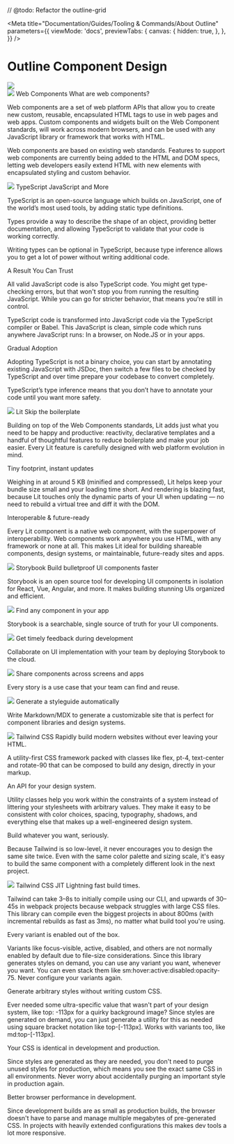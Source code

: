 // @todo: Refactor the outline-grid

<Meta
  title="Documentation/Guides/Tooling & Commands/About Outline"
  parameters={{
    viewMode: 'docs',
    previewTabs: {
      canvas: {
        hidden: true,
      },
    },
  }}
/>

# Outline Component Design

<outline-grid gap-size="none" x-padding y-padding full-bleed>
  <outline-column col-span-default="12">
    <div class="w-full">
      <img src={outlineBanner} />
    </div>
  </outline-column>
</outline-grid>
<div class="pt-12 text-xl md:pt-24">
  <div class="pb-10 md:pb-24">
    <outline-grid gap-size="small">
      <outline-column
        col-span-default="12"
        col-span-md="2"
        content-align="top"
        row-span="3"
        class="pb-10 text-center md:pb-0"
      >
        <outline-link
          link-href="https://www.webcomponents.org/"
          linktarget="_blank"
        >
          <img src={webComponentsLogo} class="mx-auto my-0 w-40" />
        </outline-link>
      </outline-column>
      <outline-column
        col-span-default="12"
        col-span-md="10"
        class="px-10 text-left"
      >
        <outline-heading
          level="h2"
          level-size="4xl"
          level-style="light"
          class="border-outline-light-gray mb-4 border-b pb-4"
        >
          Web Components
        </outline-heading>
        <outline-heading level="h3" level-size="2xl">
          What are web components?
        </outline-heading>
        <p>
          Web components are a set of web platform APIs that allow you to create
          new custom, reusable, encapsulated HTML tags to use in web pages and
          web apps. Custom components and widgets built on the Web Component
          standards, will work across modern browsers, and can be used with any
          JavaScript library or framework that works with HTML.
        </p>
        <p>
          Web components are based on existing web standards. Features to
          support web components are currently being added to the HTML and DOM
          specs, letting web developers easily extend HTML with new elements
          with encapsulated styling and custom behavior.
        </p>
      </outline-column>
    </outline-grid>
  </div>
  <div class="pb-10 md:pb-24">
    <outline-grid gap-size="small">
      <outline-column
        col-span-default="12"
        col-span-md="2"
        content-align="top"
        row-span="3"
        class="pb-10 text-center md:pb-0"
      >
        <outline-link
          link-href="https://www.typescriptlang.org/"
          linktarget="_blank"
        >
          <img src={typescriptLogo} class="mx-auto my-0 w-32" />
        </outline-link>
      </outline-column>
      <outline-column
        col-span-default="12"
        col-span-md="10"
        class="px-10 text-left"
      >
        <outline-heading
          level="h2"
          level-size="4xl"
          level-style="light"
          class="border-outline-light-gray mb-4 border-b pb-4"
        >
          TypeScript
        </outline-heading>
        <outline-heading level="h3" level-size="2xl">
          JavaScript and More
        </outline-heading>
        <p>
          TypeScript is an open-source language which builds on JavaScript, one
          of the world’s most used tools, by adding static type definitions.
        </p>
        <p>
          Types provide a way to describe the shape of an object, providing
          better documentation, and allowing TypeScript to validate that your
          code is working correctly.
        </p>
        <p>
          Writing types can be optional in TypeScript, because type inference
          allows you to get a lot of power without writing additional code.
        </p>
        <outline-heading level="h3" level-size="2xl">
          A Result You Can Trust
        </outline-heading>
        <p>
          All valid JavaScript code is also TypeScript code. You might get
          type-checking errors, but that won't stop you from running the
          resulting JavaScript. While you can go for stricter behavior, that
          means you're still in control.
        </p>
        <p>
          TypeScript code is transformed into JavaScript code via the TypeScript
          compiler or Babel. This JavaScript is clean, simple code which runs
          anywhere JavaScript runs: In a browser, on Node.JS or in your apps.
        </p>
        <outline-heading level="h3" level-size="2xl">
          Gradual Adoption
        </outline-heading>
        <p>
          Adopting TypeScript is not a binary choice, you can start by
          annotating existing JavaScript with JSDoc, then switch a few files to
          be checked by TypeScript and over time prepare your codebase to
          convert completely.
        </p>
        <p>
          TypeScript’s type inference means that you don’t have to annotate your
          code until you want more safety.
        </p>
      </outline-column>
    </outline-grid>
  </div>
  <div class="pb-10 md:pb-24">
    <outline-grid gap-size="small">
      <outline-column
        col-span-default="12"
        col-span-md="2"
        content-align="top"
        row-span="3"
        class="pb-10 text-center md:pb-0"
      >
        <outline-link link-href="https://lit.dev/" linktarget="_blank">
          <img src={litLogo} class="mx-auto my-0 w-32" />
        </outline-link>
      </outline-column>
      <outline-column
        col-span-default="12"
        col-span-md="10"
        class="px-10 text-left"
      >
        <outline-heading
          level="h2"
          level-size="4xl"
          level-style="light"
          class="border-outline-light-gray mb-4 border-b pb-4"
        >
          Lit
        </outline-heading>
        <outline-heading level="h2" level-size="2xl">
          Skip the boilerplate
        </outline-heading>
        <p>
          Building on top of the Web Components standards, Lit adds just what
          you need to be happy and productive: reactivity, declarative templates
          and a handful of thoughtful features to reduce boilerplate and make
          your job easier. Every Lit feature is carefully designed with web
          platform evolution in mind.
        </p>
        <outline-heading level="h2" level-size="2xl">
          Tiny footprint, instant updates
        </outline-heading>
        <p>
          Weighing in at around 5 KB (minified and compressed), Lit helps keep
          your bundle size small and your loading time short. And rendering is
          blazing fast, because Lit touches only the dynamic parts of your UI
          when updating — no need to rebuild a virtual tree and diff it with the
          DOM.
        </p>
        <outline-heading level="h2" level-size="2xl">
          Interoperable & future-ready
        </outline-heading>
        <p>
          Every Lit component is a native web component, with the superpower of
          interoperability. Web components work anywhere you use HTML, with any
          framework or none at all. This makes Lit ideal for building shareable
          components, design systems, or maintainable, future-ready sites and
          apps.
        </p>
      </outline-column>
    </outline-grid>
  </div>
  <div class="pb-10 md:pb-24">
    <outline-grid gap-size="small">
      <outline-column
        col-span-default="12"
        col-span-md="2"
        content-align="top"
        row-span="3"
        class="pb-10 text-center md:pb-0"
      >
        <outline-link link-href="https://storybook.js.org/" linktarget="_blank">
          <img src={storybookLogo} class="mx-auto my-0 w-40" />
        </outline-link>
      </outline-column>
      <outline-column
        col-span-default="12"
        col-span-md="10"
        class="px-10 text-left"
      >
        <outline-heading
          level="h2"
          level-size="4xl"
          level-style="light"
          class="border-outline-light-gray mb-4 border-b pb-4"
        >
          Storybook
        </outline-heading>
        <outline-heading level="h3" level-size="2xl">
          Build bulletproof UI components faster
        </outline-heading>
        <p>
          Storybook is an open source tool for developing UI components in
          isolation for React, Vue, Angular, and more. It makes building
          stunning UIs organized and efficient.
        </p>
      </outline-column>
      <outline-column
        col-span-default="12"
        col-span-md="5"
        class="border-outline-light-gray p-4 px-10 text-left md:mt-10 md:border-r md:border-b"
      >
        <img src={storybookSearch} class="w-2/3" />
        <outline-heading level="h3" level-size="2xl">
          Find any component in your app
        </outline-heading>
        <p>
          Storybook is a searchable, single source of truth for your UI
          components.
        </p>
      </outline-column>
      <outline-column
        col-span-default="12"
        col-span-md="5"
        class="border-outline-light-gray p-4 px-10 text-left md:mt-10 md:border-b"
      >
        <img src={storybookCollaborate} class="w-2/3" />
        <outline-heading level="h3" level-size="2xl">
          Get timely feedback during development
        </outline-heading>
        <p>
          Collaborate on UI implementation with your team by deploying Storybook
          to the cloud.
        </p>
      </outline-column>
      <outline-column
        col-span-default="12"
        col-span-md="5"
        class="border-outline-light-gray p-4 px-10 text-left md:border-r"
      >
        <img src={storybookReuse} class="w-2/3" />
        <outline-heading level="h3" level-size="2xl">
          Share components across screens and apps
        </outline-heading>
        <p>Every story is a use case that your team can find and reuse.</p>
      </outline-column>
      <outline-column
        col-span-default="12"
        col-span-md="5"
        class="p-4 px-10 text-left"
      >
        <img src={storybookDocument} class="w-2/3" />
        <outline-heading level="h3" level-size="2xl">
          Generate a styleguide automatically
        </outline-heading>
        <p>
          Write Markdown/MDX to generate a customizable site that is perfect for
          component libraries and design systems.
        </p>
      </outline-column>
    </outline-grid>
  </div>
  <div class="w-full pb-10 md:pb-24">
    <outline-grid gap-size="small">
      <outline-column
        col-span-default="12"
        col-span-md="2"
        content-align="top"
        row-span="3"
        class="pb-10 text-center md:pb-0"
      >
        <outline-link link-href="https://tailwindcss.com/" linktarget="_blank">
          <img src={tailwindLogo} class="mx-auto my-0 w-40" />
        </outline-link>
      </outline-column>
      <outline-column
        col-span-default="12"
        col-span-md="10"
        class="px-10 text-left"
      >
        <outline-heading
          level="h2"
          level-size="4xl"
          level-style="light"
          class="border-outline-light-gray mb-4 border-b pb-4"
        >
          Tailwind CSS
        </outline-heading>
        <outline-heading level="h2" level-size="2xl">
          Rapidly build modern websites without ever leaving your HTML.
        </outline-heading>
        <p>
          A utility-first CSS framework packed with classes like flex, pt-4,
          text-center and rotate-90 that can be composed to build any design,
          directly in your markup.
        </p>
        <outline-heading level="h2" level-size="2xl">
          An API for your design system.
        </outline-heading>
        <p>
          Utility classes help you work within the constraints of a system
          instead of littering your stylesheets with arbitrary values. They make
          it easy to be consistent with color choices, spacing, typography,
          shadows, and everything else that makes up a well-engineered design
          system.
        </p>
        <outline-heading level="h2" level-size="2xl">
          Build whatever you want, seriously.
        </outline-heading>
        <p>
          Because Tailwind is so low-level, it never encourages you to design
          the same site twice. Even with the same color palette and sizing
          scale, it's easy to build the same component with a completely
          different look in the next project.
        </p>
      </outline-column>
    </outline-grid>
  </div>
  <div class="w-full pb-10 md:pb-24">
    <outline-grid gap-size="small">
      <outline-column
        col-span-default="12"
        col-span-md="2"
        content-align="top"
        row-span="3"
        class="pb-10 text-center md:pb-0"
      >
        <outline-link link-href="https://tailwindcss.com/" linktarget="_blank">
          <img src={tailwindLogo} class="mx-auto my-0 w-40" />
        </outline-link>
      </outline-column>
      <outline-column
        col-span-default="12"
        col-span-md="10"
        class="px-10 text-left"
      >
        <outline-heading
          level="h2"
          level-size="4xl"
          level-style="light"
          class="border-outline-light-gray mb-4 border-b pb-4"
        >
          Tailwind CSS JIT
        </outline-heading>
        <outline-heading level="h2" level-size="2xl">
          Lightning fast build times.
        </outline-heading>
        <p>
          Tailwind can take 3–8s to initially compile using our CLI, and upwards
          of 30–45s in webpack projects because webpack struggles with large CSS
          files. This library can compile even the biggest projects in about
          800ms (with incremental rebuilds as fast as 3ms), no matter what build
          tool you're using.
        </p>
        <outline-heading level="h2" level-size="2xl">
          Every variant is enabled out of the box.
        </outline-heading>
        <p>
          Variants like focus-visible, active, disabled, and others are not
          normally enabled by default due to file-size considerations. Since
          this library generates styles on demand, you can use any variant you
          want, whenever you want. You can even stack them like
          sm:hover:active:disabled:opacity-75. Never configure your variants
          again.
        </p>
        <outline-heading level="h2" level-size="2xl">
          Generate arbitrary styles without writing custom CSS.
        </outline-heading>
        <p>
          Ever needed some ultra-specific value that wasn't part of your design
          system, like top: -113px for a quirky background image? Since styles
          are generated on demand, you can just generate a utility for this as
          needed using square bracket notation like top-[-113px]. Works with
          variants too, like md:top-[-113px].
        </p>
        <outline-heading level="h2" level-size="2xl">
          Your CSS is identical in development and production.
        </outline-heading>
        <p>
          Since styles are generated as they are needed, you don't need to purge
          unused styles for production, which means you see the exact same CSS
          in all environments. Never worry about accidentally purging an
          important style in production again.
        </p>
        <outline-heading level="h2" level-size="2xl">
          Better browser performance in development.
        </outline-heading>
        <p>
          Since development builds are as small as production builds, the
          browser doesn't have to parse and manage multiple megabytes of
          pre-generated CSS. In projects with heavily extended configurations
          this makes dev tools a lot more responsive.
        </p>
      </outline-column>
    </outline-grid>
  </div>
</div>
